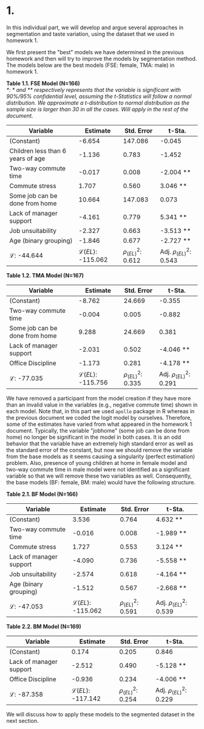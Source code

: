 # 1.

In this individual part, we will develop and argue several approaches in segmentation and taste variation, using the dataset that we used in homework 1.

We first present the "best" models we have determined in the previous homework and then will try to improve the models by segmentation method. The models below are the best models (FSE: female, TMA: male) in homework 1.

**Table 1.1. FSE Model (N=166)**  
_\*: \* and \*\* respectively represents that the variable is significant with 90%/95% confidential level, assuming the t-Statistics will follow a normal distribution. We approximate a t-distribution to normal distribution as the sample size is larger than 30 in all the cases. Will apply in the rest of the document._

| Variable                          | Estimate                    | Std. Error             | t-Sta.                      |
| --------------------------------- | --------------------------- | ---------------------- | --------------------------- |
| (Constant)                        | -6.654                      | 147.086                | -0.045                      |
| Children less than 6 years of age | -1.136                      | 0.783                  | -1.452                      |
| Two-way commute time              | -0.017                      | 0.008                  | -2.004 \*\*                 |
| Commute stress                    | 1.707                       | 0.560                  | 3.046 \*\*                  |
| Some job can be done from home    | 10.664                      | 147.083                | 0.073                       |
| Lack of manager support           | -4.161                      | 0.779                  | 5.341 \*\*                  |
| Job unsuitability                 | -2.327                      | 0.663                  | -3.513 \*\*                 |
| Age (binary grouping)             | -1.846                      | 0.677                  | -2.727 \*\*                 |
| $\mathcal{L}$: -44.644            | $\mathcal{L}(EL)$: -115.062 | $\rho^2_{(EL)}$: 0.612 | Adj. $\rho^2_{(EL)}$: 0.543 |

**Table 1.2. TMA Model (N=167)**

| Variable                       | Estimate                    | Std. Error             | t-Sta.                      |
| ------------------------------ | --------------------------- | ---------------------- | --------------------------- |
| (Constant)                     | -8.762                      | 24.669                 | -0.355                      |
| Two-way commute time           | -0.004                      | 0.005                  | -0.882                      |
| Some job can be done from home | 9.288                       | 24.669                 | 0.381                       |
| Lack of manager support        | -2.031                      | 0.502                  | -4.046 \*\*                 |
| Office Discipline              | -1.173                      | 0.281                  | -4.178 \*\*                 |
| $\mathcal{L}$: -77.035         | $\mathcal{L}(EL)$: -115.756 | $\rho^2_{(EL)}$: 0.335 | Adj. $\rho^2_{(EL)}$: 0.291 |

We have removed a participant from the model creation if they have more than an invalid value in the variables (e.g., negative commute time) shown in each model. Note that, in this part we used `apollo` package in R whereas in the previous document we coded the logit model by ourselves. Therefore, some of the estimates have varied from what appeared in the homework 1 document. Typically, the variable "jobhome" (some job can be done from home) no longer be significant in the model in both cases. It is an odd behavior that the variable have an extremely high standard error as well as the standard error of the constant, but now we should remove the variable from the base models as it seems causing a singularity (perfect estimation) problem. Also, presence of young children at home in female model and two-way commute time in male model were not identified as a significant variable so that we will remove these two variables as well. Consequently, the base models (BF: female, BM: male) would have the following structure.

**Table 2.1. BF Model (N=166)**

| Variable                | Estimate                    | Std. Error             | t-Sta.                      |
| ----------------------- | --------------------------- | ---------------------- | --------------------------- |
| (Constant)              | 3.536                       | 0.764                  | 4.632 \*\*                  |
| Two-way commute time    | -0.016                      | 0.008                  | -1.989 \*\*                 |
| Commute stress          | 1.727                       | 0.553                  | 3.124 \*\*                  |
| Lack of manager support | -4.090                      | 0.736                  | -5.558 \*\*                 |
| Job unsuitability       | -2.574                      | 0.618                  | -4.164 \*\*                 |
| Age (binary grouping)   | -1.512                      | 0.567                  | -2.668 \*\*                 |
| $\mathcal{L}$: -47.053  | $\mathcal{L}(EL)$: -115.062 | $\rho^2_{(EL)}$: 0.591 | Adj. $\rho^2_{(EL)}$: 0.539 |

**Table 2.2. BM Model (N=169)**

| Variable                | Estimate                    | Std. Error             | t-Sta.                      |
| ----------------------- | --------------------------- | ---------------------- | --------------------------- |
| (Constant)              | 0.174                       | 0.205                  | 0.846                       |
| Lack of manager support | -2.512                      | 0.490                  | -5.128 \*\*                 |
| Office Discipline       | -0.936                      | 0.234                  | -4.006 \*\*                 |
| $\mathcal{L}$: -87.358  | $\mathcal{L}(EL)$: -117.142 | $\rho^2_{(EL)}$: 0.254 | Adj. $\rho^2_{(EL)}$: 0.229 |

We will discuss how to apply these models to the segmented dataset in the next section.

